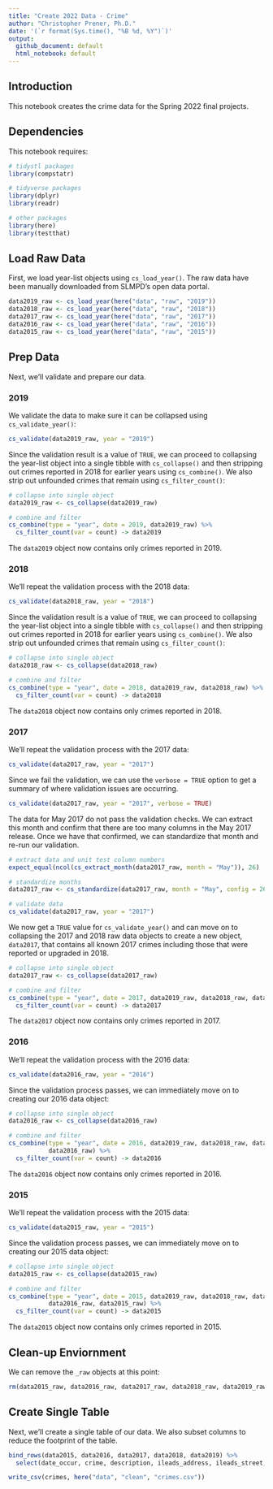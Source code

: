 ```yaml
---
title: "Create 2022 Data - Crime"
author: "Christopher Prener, Ph.D."
date: '(`r format(Sys.time(), "%B %d, %Y")`)'
output: 
  github_document: default
  html_notebook: default 
---
```


## Introduction
This notebook creates the crime data for the Spring 2022 final projects.

## Dependencies
This notebook requires:

```r
# tidystl packages
library(compstatr)

# tidyverse packages
library(dplyr)
library(readr)

# other packages
library(here)
library(testthat)
```

## Load Raw Data
First, we load year-list objects using `cs_load_year()`. The raw data have been manually downloaded from SLMPD's open data portal.

```r
data2019_raw <- cs_load_year(here("data", "raw", "2019"))
data2018_raw <- cs_load_year(here("data", "raw", "2018"))
data2017_raw <- cs_load_year(here("data", "raw", "2017"))
data2016_raw <- cs_load_year(here("data", "raw", "2016"))
data2015_raw <- cs_load_year(here("data", "raw", "2015"))
```

## Prep Data
Next, we'll validate and prepare our data.

### 2019
We validate the data to make sure it can be collapsed using `cs_validate_year()`:

```r
cs_validate(data2019_raw, year = "2019")
```

Since the validation result is a value of `TRUE`, we can proceed to collapsing the year-list object into a single tibble with `cs_collapse()` and then stripping out crimes reported in 2018 for earlier years using `cs_combine()`. We also strip out unfounded crimes that remain using `cs_filter_count()`:

```r
# collapse into single object
data2019_raw <- cs_collapse(data2019_raw)

# combine and filter
cs_combine(type = "year", date = 2019, data2019_raw) %>%
  cs_filter_count(var = count) -> data2019
```

The `data2019` object now contains only crimes reported in 2019.

### 2018
We'll repeat the validation process with the 2018 data:

```r
cs_validate(data2018_raw, year = "2018")
```

Since the validation result is a value of `TRUE`, we can proceed to collapsing the year-list object into a single tibble with `cs_collapse()` and then stripping out crimes reported in 2018 for earlier years using `cs_combine()`. We also strip out unfounded crimes that remain using `cs_filter_count()`:

```r
# collapse into single object
data2018_raw <- cs_collapse(data2018_raw)

# combine and filter
cs_combine(type = "year", date = 2018, data2019_raw, data2018_raw) %>%
  cs_filter_count(var = count) -> data2018
```

The `data2018` object now contains only crimes reported in 2018.

### 2017
We'll repeat the validation process with the 2017 data:

```r
cs_validate(data2017_raw, year = "2017")
```

Since we fail the validation, we can use the `verbose = TRUE` option to get a summary of where validation issues are occurring. 

```r
cs_validate(data2017_raw, year = "2017", verbose = TRUE)
```

The data for May 2017 do not pass the validation checks. We can extract this month and confirm that there are too many columns in the May 2017 release. Once we have that confirmed, we can standardize that month and re-run our validation.

```r
# extract data and unit test column numbers
expect_equal(ncol(cs_extract_month(data2017_raw, month = "May")), 26)

# standardize months
data2017_raw <- cs_standardize(data2017_raw, month = "May", config = 26)

# validate data
cs_validate(data2017_raw, year = "2017")
```

We now get a `TRUE` value for `cs_validate_year()` and can move on to collapsing the 2017 and 2018 raw data objects to create a new object, `data2017`, that contains all known 2017 crimes including those that were reported or upgraded in 2018.

```r
# collapse into single object
data2017_raw <- cs_collapse(data2017_raw)

# combine and filter
cs_combine(type = "year", date = 2017, data2019_raw, data2018_raw, data2017_raw) %>%
  cs_filter_count(var = count) -> data2017
```

The `data2017` object now contains only crimes reported in 2017.

### 2016
We'll repeat the validation process with the 2016 data:

```r
cs_validate(data2016_raw, year = "2016")
```

Since the validation process passes, we can immediately move on to creating our 2016 data object:

```r
# collapse into single object
data2016_raw <- cs_collapse(data2016_raw)

# combine and filter
cs_combine(type = "year", date = 2016, data2019_raw, data2018_raw, data2017_raw, 
           data2016_raw) %>%
  cs_filter_count(var = count) -> data2016
```

The `data2016` object now contains only crimes reported in 2016.

### 2015
We'll repeat the validation process with the 2015 data:

```r
cs_validate(data2015_raw, year = "2015")
```

Since the validation process passes, we can immediately move on to creating our 2015 data object:

```r
# collapse into single object
data2015_raw <- cs_collapse(data2015_raw)

# combine and filter
cs_combine(type = "year", date = 2015, data2019_raw, data2018_raw, data2017_raw, 
           data2016_raw, data2015_raw) %>%
  cs_filter_count(var = count) -> data2015
```

The `data2015` object now contains only crimes reported in 2015.

## Clean-up Enviornment
We can remove the `_raw` objects at this point:

```r
rm(data2015_raw, data2016_raw, data2017_raw, data2018_raw, data2019_raw)
```

## Create Single Table
Next, we'll create a single table of our data. We also subset columns to reduce the footprint of the table.

```r
bind_rows(data2015, data2016, data2017, data2018, data2019) %>%
  select(date_occur, crime, description, ileads_address, ileads_street, x_coord, y_coord) -> crimes

write_csv(crimes, here("data", "clean", "crimes.csv"))
```
